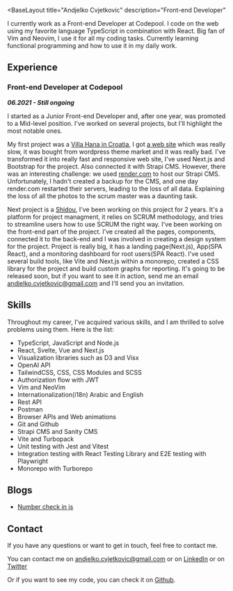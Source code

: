 

<BaseLayout
  title="Andjelko Cvjetkovic"
  description="Front-end Developer"
>

<MyInfo 
  name="Andjelko Cvjetkovic"
  position="Front-end Developer"
  company="Codepool"
  company_url="https://codepool.io"
  avatar={avatar}
/>

<Prose>

I currently work as a Front-end Developer at Codepool. 
I code on the web using my favorite language TypeScript in combination with React.
Big fan of Vim and Neovim, I use it for all my coding tasks.
Currently learning functional programming and how to use it in my daily work.


## Experience

### Front-end Developer at Codepool

***06.2021 - Still ongoing*** 

I started as a Junior Front-end Developer and, after one year, was promoted to a Mid-level position.
I've worked on several projects, but I'll highlight the most notable ones.


My first project was a [Villa Hana in Croatia](https://villahana-croatia.com/), I got [a web site](https://villa-hana.vercel.app/) which was really slow, it was bought from wordpress theme market and it was really bad.
I've transformed it into really fast and responsive web site, I've used Next.js and Bootstrap for the project.
Also connected it with Strapi CMS. 
However, there was an interesting challenge: we used [render.com](https://render.com/) to host our Strapi CMS. Unfortunately, I hadn't created a backup for the CMS, and one day render.com restarted their servers, leading to the loss of all data. Explaining the loss of all the photos to the scrum master was a daunting task.


Next project is a [Shidou](https://app.shidou.io), I've been working on this project for 2 years.
It's a platform for project managment, it relies on SCRUM methodology, and tries to streamline users how to use SCRUM the right way.
I've been working on the front-end part of the project. I've created all the pages, components, connected it to the back-end and I was involved in creating a design system for the project.
Project is really big, it has a landing page(Next.js), App(SPA React), and a monitoring dashboard for root users(SPA React). 
I've used several build tools, like Vite and Next.js within a monorepo, created a CSS library for the project and build custom graphs for reporting.
It's going to be released soon, but if you want to see it in action, send me an email [andjelko.cvjetkovic@gmail.com](mailto:andjelko.cvjetkovic@gmail.com) and I'll send you an invitation.





## Skills

Throughout my career, I've acquired various skills, and I am thrilled to solve problems using them.
Here is the list:

 - TypeScript, JavaScript and Node.js 
 - React, Svelte, Vue and Next.js
 - Visualization libraries such as D3 and Visx
 - OpenAI API
 - TailwindCSS, CSS, CSS Modules and SCSS
 - Authorization flow with JWT
 - Vim and NeoVim
 - Internationalization(i18n) Arabic and English
 - Rest API
 - Postman
 - Browser APIs and Web animations 
 - Git and Github
 - Strapi CMS and Sanity CMS
 - Vite and Turbopack
 - Unit testing with Jest and Vitest
 - Integration testing with React Testing Library and E2E testing with Playwright
 - Monorepo with Turborepo



## Blogs


 - <a href='/blog/number-check-js'>Number check in js</a> 



## Contact

If you have any questions or want to get in touch, feel free to contact me.

You can contact me on [andjelko.cvjetkovic@gmail.com](mailto:andjelko.cvjetkovic@gmail.com)
or on [LinkedIn](https://www.linkedin.com/in/andelkocvjekovic/)
or on [Twitter](https://twitter.com/andjelko_dev)

Or if you want to see my code, you can check it on [Github](https://github.com/andelkocvjetkovic).



</Prose>

</BaseLayout>
